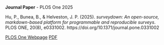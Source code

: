 :::: {.card .mb-4 .custom-card}
::: {.card-body}
**Journal Paper** - PLOS One 2025

Hu, P., Bunea, B., & Helveston, J. P. (2025). *surveydown: An open-source, markdown-based platform for programmable and reproducible surveys*. PLOS ONE, 20(8), e0331002. https://doi.org/10.1371/journal.pone.0331002

::: {.d-flex .justify-content-end}
[<i class="bi bi-journal-bookmark-fill"></i> PLOS One Webpage](https://journals.plos.org/plosone/article?id=10.1371/journal.pone.0331002){.btn .btn-outline-primary .mx-1}
[<i class="bi bi-file-earmark-pdf"></i> PDF](/files/2025_plosone_surveydown.pdf){.btn .btn-outline-primary .mx-1}
:::
:::
::::